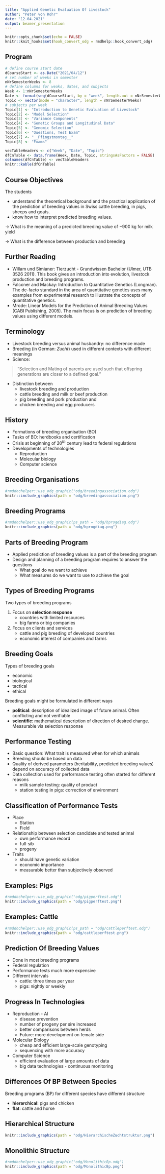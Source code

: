```yaml
---
title: "Applied Genetic Evaluation Of Livestock"
author: "Peter von Rohr"
date: "12.04.2021"
output: beamer_presentation
---
```


```r
knitr::opts_chunk$set(echo = FALSE)
knitr::knit_hooks$set(hook_convert_odg = rmdhelp::hook_convert_odg)
```



## Program

```r
# define course start date
dCourseStart <- as.Date("2021/04/12")
# set number of weeks in semester
nNrSemesterWeeks <- 8
# define columns for weaks, dates, and subjects
Week <- 1:nNrSemesterWeeks
Date <- format(seq(dCourseStart, by = "week", length.out = nNrSemesterWeeks), "%d.%m")
Topic <- vector(mode = "character", length = nNrSemesterWeeks)
# subjects per week
Topic[1] <- "Introduction to Genetic Evaluation of Livestock"
Topic[2] <- "Model Selection"
Topic[3] <- "Variance Components"
Topic[4] <- "Genetic Groups and Longitudinal Data"
Topic[5] <- "Genomic Selection"
Topic[6] <- "Questions, Test Exam"
Topic[7] <- "__Pfingstmontag__"
Topic[8] <- "Exams" 

vecTableHeaders <- c("Week", "Date", "Topic")
dfCnTable <- data.frame(Week, Date, Topic, stringsAsFactors = FALSE)
colnames(dfCnTable) <- vecTableHeaders
knitr::kable(dfCnTable)
```



## Course Objectives

The students 

* understand the theoretical background and the practical application of the prediction of breeding values in Swiss cattle breeding, in pigs, sheeps and goats. 
* know how to interpret predicted breeding values.

$\rightarrow$ What is the meaning of a predicted breeding value of $-900$ kg for milk yield

$\rightarrow$ What is the difference between production and breeding


## Further Reading
* Willam und Simianer: Tierzucht - Grundwissen Bachelor (Ulmer, UTB 3526 2011). This book gives an introduction into evolution, livestock production and breeding programs.
* Falconer and Mackay: Introduction to Quantitative Genetics (Longman). The de-facto standard in the area of quantitative genetics uses many examples from experimental research to illustrate the concepts of quantitative genetics.
* Mrode: Linear Models for the Prediction of Animal Breeding Values (CABI Publishing, 2005). The main focus is on prediction of breeding values using different models.


## Terminology
* Livestock breeding versus animal husbandry: no difference made
* Breeding (in German: _Zucht_) used in different contexts with different meanings
* Science: 

> "Selection and Mating of parents are used such that offspring generations are closer to a defined goal."

* Distinction between 
    + livestock breeding and production
    + cattle breeding and milk or beef production
    + pig breeding and pork production and 
    + chicken breeding and egg producers


## History
* Formations of breeding organisation (BO)
* Tasks of BO: herdbooks and certification
* Crisis at beginning of $20^{th}$ century lead to federal regulations
* Developments of technologies
    + Reproduction
    + Molecular biology
    + Computer science
    
    
## Breeding Organisations

```r
#rmddochelper::use_odg_graphic("odg/breedingassociation.odg")
knitr::include_graphics(path = "odg/breedingassociation.png")
```


## Breeding Programs

```r
#rmddochelper::use_odg_graphic(ps_path = "odg/bprogdiag.odg")
knitr::include_graphics(path = "odg/bprogdiag.png")
```


## Parts of Breeding Program

* Applied prediction of breeding values is a part of the breeding program
* Design and planning of a breeding program requires to answer the questions
    + What goal do we want to achieve
    + What measures do we want to use to achieve the goal
    
    
## Types of Breeding Programs

Two types of breeding programs

1. Focus on __selection response__
    + countries with limited resources
    + big farms or big companies
2. Focus on clients and services
    + cattle and pig breeding of developed countries
    + economic interest of companies and farms


## Breeding Goals
Types of breeding goals

* economic
* biological
* tactical
* ethical

Breeding goals might be formulated in different ways

* __political__: description of idealized image of future animal. Often conflicting and not verifiable
* __scientific__: mathematical description of direction of desired change. Measurable via selection response



## Performance Testing

* Basic question: What trait is measured when for which animals
* Breeding should be based on data
* Quality of derived parameters (heritability, predicted breeding values) depend on accuracy of collected data
* Data collection used for performance testing often started for different reasons
    + milk sample testing: quality of product
    + station testing in pigs: correction of environment
    
    
## Classification of Performance Tests
* Place
    + Station
    + Field
* Relationship between selection candidate and tested animal
    + own performance record
    + full-sib
    + progeny
* Traits
    + should have genetic variation
    + economic importance
    + measurable better than subjectively observed
    
    
## Examples: Pigs

```r
#rmddochelper::use_odg_graphic("odg/pigperftest.odg")
knitr::include_graphics(path = "odg/pigperftest.png")
```


## Examples: Cattle

```r
#rmddochelper::use_odg_graphic(ps_path = "odg/cattleperftest.odg")
knitr::include_graphics(path = "odg/cattleperftest.png")
```



## Prediction Of Breeding Values
* Done in most breeding programs
* Federal regulation
* Performance tests much more expensive
* Different intervals
    + cattle: three times per year
    + pigs: nightly or weekly
    
    
## Progress In Technologies
* Reproduction - AI
    + disease prevention
    + number of progeny per sire increased
    + better comparisons between herds
    + Future: more development on female side
* Molecular Biology
    + cheap and efficient large-scale genotyping
    + sequencing with more accuracy
* Computer Science
    + efficient evaluation of large amounts of data
    + big data technologies - continuous monitoring
    
    
## Differences Of BP Between Species

Breeding programs (BP) for different species have different structure

* __hierarchical__: pigs and chicken
* __flat__: cattle and horse


## Hierarchical Structure

```r
knitr::include_graphics(path = "odg/HierarchischeZuchtstruktur.png")
```


## Monolithic Structure

```r
#rmddochelper::use_odg_graphic("odg/MonolithicBp.odg")
knitr::include_graphics(path = "odg/MonolithicBp.png")
```








   
